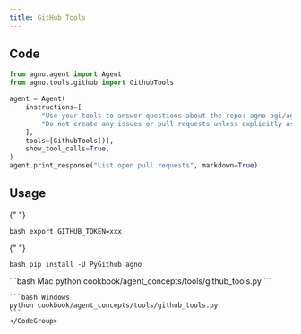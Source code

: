 ```yaml
---
title: GitHub Tools
---
```


## Code

```python cookbook/agent_concepts/tools/github_tools.py
from agno.agent import Agent
from agno.tools.github import GithubTools

agent = Agent(
    instructions=[
        "Use your tools to answer questions about the repo: agno-agi/agno",
        "Do not create any issues or pull requests unless explicitly asked to do so",
    ],
    tools=[GithubTools()],
    show_tool_calls=True,
)
agent.print_response("List open pull requests", markdown=True)
```

## Usage

<Steps>
  <Snippet file="create-venv-step.mdx" />

{" "}

<Step title="Set your GitHub token">```bash export GITHUB_TOKEN=xxx ```</Step>

{" "}

<Step title="Install libraries">```bash pip install -U PyGithub agno ```</Step>

  <Step title="Run Agent">
    <CodeGroup>
    ```bash Mac
    python cookbook/agent_concepts/tools/github_tools.py
    ```

    ```bash Windows
    python cookbook/agent_concepts/tools/github_tools.py
    ```
    </CodeGroup>

  </Step>
</Steps>
